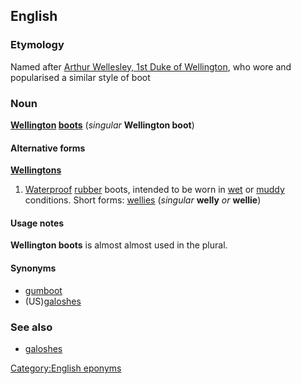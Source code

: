 ==English==
===Etymology===
Named after [[w:Arthur Wellesley, 1st Duke of Wellington|Arthur Wellesley, 1st Duke of Wellington]], who wore and popularised a similar style of boot

===Noun===
{{wikipedia}}
'''[[w:Wellington|Wellington]] [[boot]]s''' (''singular'' '''Wellington boot''')

====Alternative forms====
'''[[Wellingtons]]'''

#{{cattag|UK}} [[Waterproof]] [[rubber]] boots, intended to be worn in [[wet]] or [[muddy]] conditions.  Short forms: [[wellies]] (''singular'' '''welly''' ''or'' '''wellie''')

====Usage notes====
'''Wellington boots''' is almost almost used in the plural.

====Synonyms====
*[[gumboot]]
*(US)[[galoshes]]

===See also===
*[[galoshes]]

[[Category:English eponyms]]
